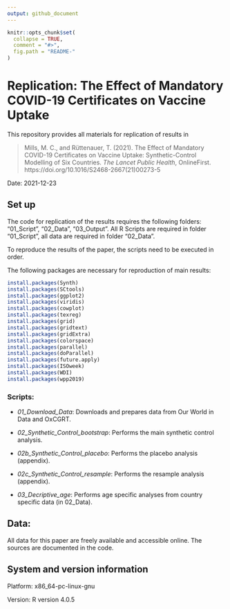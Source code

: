 ```yaml
---
output: github_document
---
```



<!-- README.md is generated from README.Rmd. Please edit that file -->

```r
knitr::opts_chunk$set(
  collapse = TRUE,
  comment = "#>",
  fig.path = "README-"
)
``` 

# Replication: The Effect of Mandatory COVID-19 Certificates on Vaccine Uptake

This repository provides all materials for replication of results in

> Mills, M. C., and Rüttenauer, T. (2021). The Effect of Mandatory COVID-19 Certificates on Vaccine Uptake: Synthetic-Control Modelling of Six Countries. *The Lancet Public Health*, OnlineFirst. https://doi.org/10.1016/S2468-2667(21)00273-5

Date: 2021-12-23 


## Set up

The code for replication of the results requires the following folders: “01\_Script”, “02\_Data”, “03\_Output”. All R Scripts are required in folder “01\_Script”, all data are required in folder “02\_Data”.

To reproduce the results of the paper, the scripts need to be executed in order.

The following packages are necessary for reproduction of main results:

```r
install.packages(Synth)
install.packages(SCtools)
install.packages(ggplot2)
install.packages(viridis)
install.packages(cowplot)
install.packages(texreg)
install.packages(grid)
install.packages(gridtext)
install.packages(gridExtra)
install.packages(colorspace)
install.packages(parallel)
install.packages(doParallel)
install.packages(future.apply)
install.packages(ISOweek)
install.packages(WDI)
install.packages(wpp2019)
```

### Scripts: 

- *01_Download_Data*: Downloads and prepares data from Our World in Data and OxCGRT.

- *02_Synthetic_Control_bootstrap*: Performs the main synthetic control analysis.

- *02b_Synthetic_Control_placebo*: Performs the placebo analysis (appendix).

- *02c_Synthetic_Control_resample*: Performs the resample analysis (appendix).

- *03_Decriptive_age*: Performs age specific analyses from country specific data (in 02_Data).


## Data:

All data for this paper are freely available and accessible online. The sources are documented in the code.

## System and version information

Platform: x86_64-pc-linux-gnu

Version: R version 4.0.5
